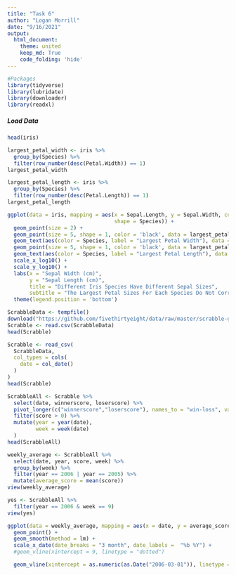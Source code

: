 ```yaml
---
title: "Task 6"
author: "Logan Morrill"
date: "9/16/2021"
output: 
  html_document:
    theme: united
    keep_md: True
    code_folding: 'hide'
---
```


```r
#Packages
library(tidyverse)
library(lubridate)
library(downloader)
library(readxl)
```
##### Load Data
```r
head(iris)
```

```r
largest_petal_width <- iris %>%
  group_by(Species) %>%
  filter(row_number(desc(Petal.Width)) == 1)
largest_petal_width

largest_petal_length <- iris %>%
  group_by(Species) %>%
  filter(row_number(desc(Petal.Length)) == 1)
largest_petal_length
```


```r
ggplot(data = iris, mapping = aes(x = Sepal.Length, y = Sepal.Width, color = Species,
                                  shape = Species)) +
  geom_point(size = 2) +
  geom_point(size = 5, shape = 1, color = 'black', data = largest_petal_width) +
  geom_text(aes(color = Species, label = "Largest Petal Width"), data = largest_petal_width, nudge_y = .015) +
  geom_point(size = 5, shape = 1, color = 'black', data = largest_petal_length) +
  geom_text(aes(color = Species, label = "Largest Petal Length"), data = largest_petal_length,, nudge_y = -.015) +
  scale_x_log10() +
  scale_y_log10() +
  labs(x = "Sepal Width (cm)",
       y = "Sepal Length (cm)",
       title = "Different Iris Species Have Different Sepal Sizes",
       subtitle = "The Largest Petal Sizes For Each Species Do Not Correspond To The Largest Sepal Sizes") +
  theme(legend.position = 'bottom')
```

```r
ScrabbleData <- tempfile()
download("https://github.com/fivethirtyeight/data/raw/master/scrabble-games/scrabble_games.csv", ScrabbleData, mode = "wb")
Scrabble <- read.csv(ScrabbleData)
head(Scrabble)

Scrabble <- read_csv(
  ScrabbleData,
  col_types = cols(
    date = col_date()
  )
)
head(Scrabble)
```

```r
ScrabbleAll <- Scrabble %>%
  select(date, winnerscore, loserscore) %>%
  pivot_longer(c("winnerscore","loserscore"), names_to = "win-loss", values_to = "score") %>%
  filter(score > 0) %>%
  mutate(year = year(date),
         week = week(date)
  )
head(ScrabbleAll)
```

```r
weekly_average <- ScrabbleAll %>%
  select(date, year, score, week) %>%
  group_by(week) %>%
  filter(year == 2006 | year == 2005) %>%
  mutate(average_score = mean(score))
view(weekly_average)

yes <- ScrabbleAll %>%
  filter(year == 2006 & week == 9)
view(yes)

ggplot(data = weekly_average, mapping = aes(x = date, y = average_score)) +
  geom_point() +
  geom_smooth(method = lm) +
  scale_x_date(date_breaks = "3 month", date_labels =  "%b %Y") +
  #geom_vline(xintercept = 9, linetype = "dotted")

  geom_vline(xintercept = as.numeric(as.Date("2006-03-01")), linetype = "dotted")
```


